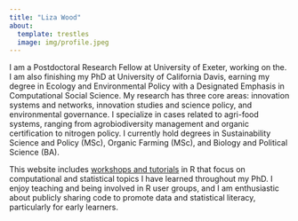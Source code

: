 ```yaml
---
title: "Liza Wood"
about:
  template: trestles
  image: img/profile.jpeg
---
```


I am a Postdoctoral Research Fellow at University of Exeter, working on the. I am also finishing my PhD at University of California Davis, earning my degree in Ecology and Environmental Policy with a Designated Emphasis in Computational Social Science. My research has three core areas: innovation systems and networks, innovation studies and science policy, and environmental governance. I specialize in cases related to agri-food systems, ranging from agrobiodiversity management and organic certification to nitrogen policy. I currently hold degrees in Sustainability Science and Policy (MSc), Organic Farming (MSc), and Biology and Political Science (BA).  


This website includes [workshops and tutorials](tutorials.html) in R that focus on computational and statistical topics I have learned throughout my PhD. I enjoy teaching and being involved in R user groups, and I am enthusiastic about publicly sharing code to promote data and statistical literacy, particularly for early learners.
